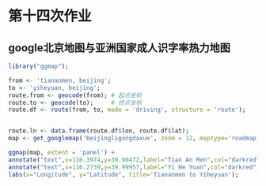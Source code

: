 # 第十四次作业

## google北京地图与亚洲国家成人识字率热力地图

```r
library("ggmap");

from <- 'tiananmen, beijing';
to <- 'yiheyuan, beijing';
route.from <- geocode(from); # 起点坐标
route.to <- geocode(to);     # 终点坐标
route.df <- route(from, to, mode = 'driving', structure = 'route');


route.ln <- data.frame(route.df$lon, route.df$lat);
map <- get_googlemap('beijingligongdaxue', zoom = 12, maptype='roadmap', markers = route.ln, path = route.ln, scale = 2);

ggmap(map, extent = 'panel') +
annotate("text",x=116.3974,y=39.90472,label="Tian An Men",col="darkred",fontface=2) +
annotate("text",x=116.2739,y=39.99957,label="Yi He Yuan",col="darkred",fontface=2) +
labs(x="Longitude", y="Latitude", title='Tiananmen to Yiheyuan');
```